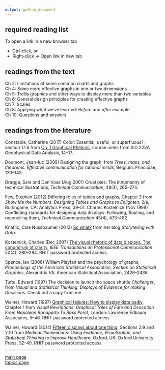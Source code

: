 ```yaml
---
output: github_document
---
```


## required reading list 

To open a link in a new browser tab

- Ctrl-click, or
- Right-click $\rightarrow$ Open link in new tab



## readings from the text

Ch 2: Limitations of some common charts and graphs<br> 
Ch 4: Some more effective graphs in one or two dimensions<br> 
Ch 5: Trellis graphics and other ways to display more than two variables<br> 
Ch 6: General design principles for creating effective graphs<br> 
Ch 7: Scales<br> 
Ch 8: Applying what we've learned: *Before* and *after* example<br> 
Ch 10: Questions and answers<br> 



## readings from the literature

Constable, Catherine  (2017) Color: Essential, useful, or superfluous?, section 1.1.6 from [Ch. 1 Graphical Rhetoric](https://igppweb.ucsd.edu/~cathy/Classes/SIO223A/vizlect.notes.pdf), course notes from SIO 223A Geophysical Data Analysis, 14–17.

Doumont, Jean-luc  (2009) Designing the graph, from *Trees, maps, and theorems: Effective communication for rational minds*, Belgium: Principiae, 133–143.

Dragga, Sam and Dan Voss (Aug 2001) Cruel pies: The inhumanity of technical illustrations, *Technical Communication*, 48(3), 265–274.

Few, Stephen  (2012) Differing roles of tables and graphs, Chapter 3 from *Show Me the Numbers: Designing Tables and Graphs to Enlighten*, 2/e, Burlingame, CA: Analytics Press, 39–51.
Charles Kostelnick (Nov 1998) Conflicting standards for designing data displays: Following, flouting, and reconciling them, *Technical Communication* 45(4), 473–482.

Knaflic, Cole Nussbaumer  (2012) [So what?](http://www.storytellingwithdata.com/blog/2017/3/22/so-what) from her blog *Storytelling with Data*.  

Kostelnick, Charles  (Dec 2007) [The visual rhetoric of data displays: The conundrum of clarity](http://libproxy.rose-hulman.edu:2048/login?url=http://ieeexplore.ieee.org/stamp/stamp.jsp?tp=&arnumber=4381242), *IEEE Transactions on Professional Communication* 50(4), 280–294. RHIT password protected access.

Spence, Ian  (2006) William Playfair and the psychology of graphs, *Proceedings of the American Statistical Association, Section on Statistical Graphics*, Alexandria VA: American Statistical Association, 2426–2436.

Tufte, Edward  (1997) The decision to launch the space shuttle *Challenger*, from *Visual and Statistical Thinking: Displays of Evidence for making Decisions*. Check out a copy from me.   

Wainer, Howard  (1997) [Graphical failures: How to display data badly](http://libproxy.rose-hulman.edu:2048/login?url=http://search.ebscohost.com/login.aspx?direct=true&scope=site&db=nlebk&db=nlabk&AN=649619), Chapter 1 from *Visual Revelations: Graphical Tales of Fate and Deception From Napoleon Bonaparte To Ross Perot*, London: Lawrence Erlbaum Associates, 5–46. RHIT password protected access. 

Wainer, Howard  (2014) [Fifteen displays about one thing](http://libproxy.rose-hulman.edu:2048/login?url=http://search.ebscohost.com/login.aspx?direct=true&scope=site&db=nlebk&db=nlabk&AN=632290), Sections 2.9 and 2.10 from *Medical Illuminations: Using Evidence, Visualization, and Statistical Thinking to Improve Healthcar*e, Oxford, UK: Oxford University Press, 32–49. RHIT password protected access.






 


---

[main page](../README.md)<br> 
[topics page](README-by-topic.md)
